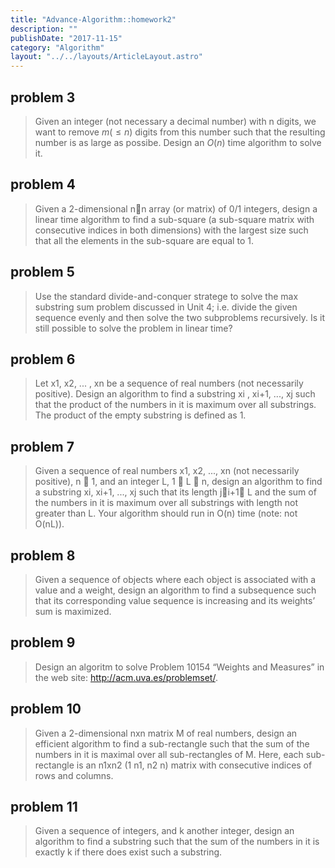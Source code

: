 ```yaml
---
title: "Advance-Algorithm::homework2"
description: ""
publishDate: "2017-11-15"
category: "Algorithm"
layout: "../../layouts/ArticleLayout.astro"
---
```


## problem 3

>Given an integer (not necessary a decimal number) with n digits, we want to remove $m (\le n)$ digits from this number such that the resulting number is as large as possibe. Design an $O(n)$ time algorithm to solve it.

## problem 4

>Given a 2-dimensional nn array (or matrix) of 0/1 integers, design a linear time algorithm to find a sub-square (a sub-square matrix with consecutive indices in both dimensions) with the largest size such that all the elements in the sub-square are equal to 1.

## problem 5

>Use the standard divide-and-conquer stratege to solve the max substring sum problem discussed in Unit 4; i.e. divide the given sequence evenly and then solve the two subproblems recursively. Is it still possible to solve the problem in linear time?

## problem 6

>Let x1, x2, ... , xn be a sequence of real numbers (not necessarily positive). Design an algorithm to find a substring xi , xi+1, ..., xj such that the product of the numbers in it is maximum over all substrings. The product of the empty substring is defined as 1.

## problem 7

>Given a sequence of real numbers x1, x2, ..., xn (not necessarily positive), n  1, and an integer L, 1  L  n, design an algorithm to find a substring xi, xi+1, ..., xj such that its length ji+1 L and the sum of the numbers in it is maximum over all substrings with length not greater than L. Your algorithm should run in O(n) time (note: not O(nL)).

## problem 8

>Given a sequence of objects where each object is associated with a value and a weight, design an algorithm to find a subsequence such that its corresponding value sequence is increasing and its weights’ sum is maximized.

## problem 9

>Design an algoritm to solve Problem 10154 “Weights and Measures” in the web site: http://acm.uva.es/problemset/.

## problem 10

>Given a 2-dimensional nxn matrix M of real numbers, design an efficient algorithm to find a sub-rectangle such that the sum of the numbers in it is maximal over all sub-rectangles of M. Here, each sub-rectangle is an n1xn2 (1 n1, n2 n) matrix with consecutive indices of rows and columns.

## problem 11

> Given a sequence of integers, and k another integer, design an algorithm to find a substring such that the sum of the numbers in it is exactly k if there does exist such a substring.